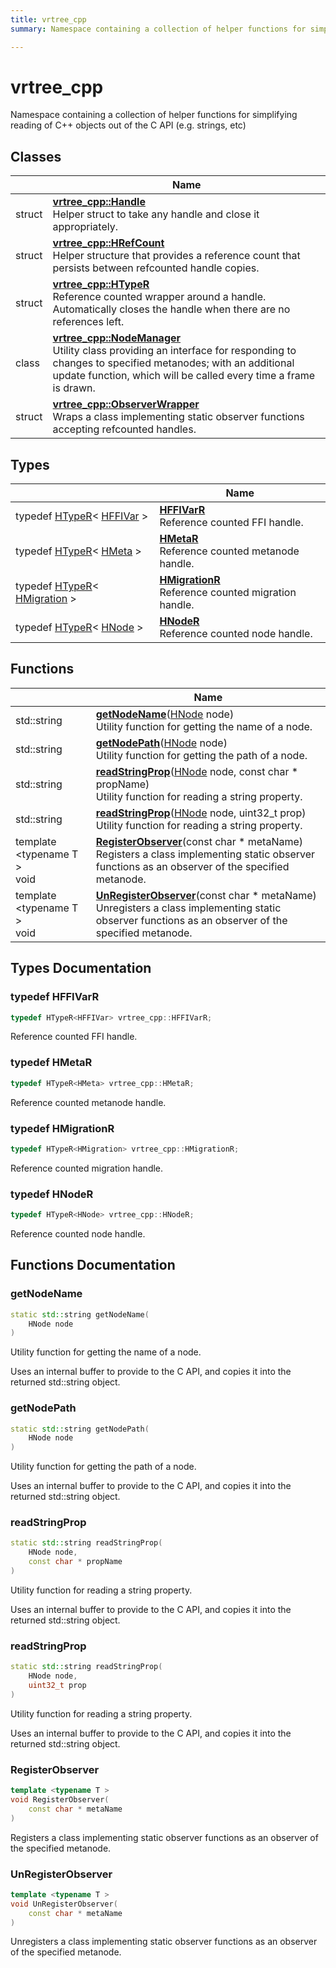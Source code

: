 ```yaml
---
title: vrtree_cpp
summary: Namespace containing a collection of helper functions for simplifying reading of C++ objects out of the C API (e.g. strings, etc) 

---
```


# vrtree_cpp

Namespace containing a collection of helper functions for simplifying reading of C++ objects out of the C API (e.g. strings, etc) 

## Classes

|                | Name           |
| -------------- | -------------- |
| struct | **[vrtree_cpp::Handle](../Classes/structvrtree__cpp_1_1_handle.mdx)** <br />Helper struct to take any handle and close it appropriately.  |
| struct | **[vrtree_cpp::HRefCount](../Classes/structvrtree__cpp_1_1_h_ref_count.mdx)** <br />Helper structure that provides a reference count that persists between refcounted handle copies.  |
| struct | **[vrtree_cpp::HTypeR](../Classes/structvrtree__cpp_1_1_h_type_r.mdx)** <br />Reference counted wrapper around a handle. Automatically closes the handle when there are no references left.  |
| class | **[vrtree_cpp::NodeManager](../Classes/classvrtree__cpp_1_1_node_manager.mdx)** <br />Utility class providing an interface for responding to changes to specified metanodes; with an additional update function, which will be called every time a frame is drawn.  |
| struct | **[vrtree_cpp::ObserverWrapper](../Classes/structvrtree__cpp_1_1_observer_wrapper.mdx)** <br />Wraps a class implementing static observer functions accepting refcounted handles.  |

## Types

|                | Name           |
| -------------- | -------------- |
| typedef [HTypeR](../Classes/structvrtree__cpp_1_1_h_type_r.mdx)< [HFFIVar](../Modules/group__api__types.mdx#typedef-hffivar) > | **[HFFIVarR](../Namespaces/namespacevrtree__cpp.mdx#typedef-hffivarr)** <br />Reference counted FFI handle.  |
| typedef [HTypeR](../Classes/structvrtree__cpp_1_1_h_type_r.mdx)< [HMeta](../Modules/group__api__types.mdx#typedef-hmeta) > | **[HMetaR](../Namespaces/namespacevrtree__cpp.mdx#typedef-hmetar)** <br />Reference counted metanode handle.  |
| typedef [HTypeR](../Classes/structvrtree__cpp_1_1_h_type_r.mdx)< [HMigration](../Modules/group__api__types.mdx#typedef-hmigration) > | **[HMigrationR](../Namespaces/namespacevrtree__cpp.mdx#typedef-hmigrationr)** <br />Reference counted migration handle.  |
| typedef [HTypeR](../Classes/structvrtree__cpp_1_1_h_type_r.mdx)< [HNode](../Modules/group__api__types.mdx#typedef-hnode) > | **[HNodeR](../Namespaces/namespacevrtree__cpp.mdx#typedef-hnoder)** <br />Reference counted node handle.  |

## Functions

|                | Name           |
| -------------- | -------------- |
| std::string | **[getNodeName](../Namespaces/namespacevrtree__cpp.mdx#getnodename)**([HNode](../Modules/group__api__types.mdx#typedef-hnode) node)<br />Utility function for getting the name of a node.  |
| std::string | **[getNodePath](../Namespaces/namespacevrtree__cpp.mdx#getnodepath)**([HNode](../Modules/group__api__types.mdx#typedef-hnode) node)<br />Utility function for getting the path of a node.  |
| std::string | **[readStringProp](../Namespaces/namespacevrtree__cpp.mdx#readstringprop)**([HNode](../Modules/group__api__types.mdx#typedef-hnode) node, const char * propName)<br />Utility function for reading a string property.  |
| std::string | **[readStringProp](../Namespaces/namespacevrtree__cpp.mdx#readstringprop)**([HNode](../Modules/group__api__types.mdx#typedef-hnode) node, uint32_t prop)<br />Utility function for reading a string property.  |
| template <typename T \> <br />void | **[RegisterObserver](../Namespaces/namespacevrtree__cpp.mdx#registerobserver)**(const char * metaName)<br />Registers a class implementing static observer functions as an observer of the specified metanode.  |
| template <typename T \> <br />void | **[UnRegisterObserver](../Namespaces/namespacevrtree__cpp.mdx#unregisterobserver)**(const char * metaName)<br />Unregisters a class implementing static observer functions as an observer of the specified metanode.  |

## Types Documentation

### typedef HFFIVarR

```cpp
typedef HTypeR<HFFIVar> vrtree_cpp::HFFIVarR;
```

Reference counted FFI handle. 

### typedef HMetaR

```cpp
typedef HTypeR<HMeta> vrtree_cpp::HMetaR;
```

Reference counted metanode handle. 

### typedef HMigrationR

```cpp
typedef HTypeR<HMigration> vrtree_cpp::HMigrationR;
```

Reference counted migration handle. 

### typedef HNodeR

```cpp
typedef HTypeR<HNode> vrtree_cpp::HNodeR;
```

Reference counted node handle. 


## Functions Documentation

### getNodeName

```cpp
static std::string getNodeName(
    HNode node
)
```

Utility function for getting the name of a node. 

Uses an internal buffer to provide to the C API, and copies it into the returned std::string object. 


### getNodePath

```cpp
static std::string getNodePath(
    HNode node
)
```

Utility function for getting the path of a node. 

Uses an internal buffer to provide to the C API, and copies it into the returned std::string object. 


### readStringProp

```cpp
static std::string readStringProp(
    HNode node,
    const char * propName
)
```

Utility function for reading a string property. 

Uses an internal buffer to provide to the C API, and copies it into the returned std::string object. 


### readStringProp

```cpp
static std::string readStringProp(
    HNode node,
    uint32_t prop
)
```

Utility function for reading a string property. 

Uses an internal buffer to provide to the C API, and copies it into the returned std::string object. 


### RegisterObserver

```cpp
template <typename T >
void RegisterObserver(
    const char * metaName
)
```

Registers a class implementing static observer functions as an observer of the specified metanode. 

### UnRegisterObserver

```cpp
template <typename T >
void UnRegisterObserver(
    const char * metaName
)
```

Unregisters a class implementing static observer functions as an observer of the specified metanode. 





